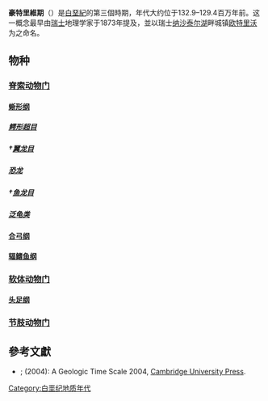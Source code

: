 {{Cretaceous graphical timeline}}
'''豪特里維期'''（{{lang-en|Hauterivian}}）是[[白堊紀|白堊紀]]的第三個時期，年代大约位于132.9–129.4百万年前。这一概念最早由[[瑞士|瑞士]]地理学家{{link-en|欧仁·勒内维耶|Eugène Renevier}}于1873年提及，並以瑞士[[纳沙泰尔湖|纳沙泰尔湖]]畔城镇[[欧特里沃_(纳沙泰尔州)|欧特里沃]]为之命名。
== 物种 ==
{{动态列表}}
=== [[脊索动物门|脊索动物门]] ===
==== [[蜥形纲|蜥形纲]] ====
===== [[鳄形超目|鳄形超目]] =====
===== †[[翼龙目|翼龙目]] =====
===== [[恐龙|恐龙]] =====
===== †[[鱼龙目|鱼龙目]] =====
===== [[泛龟类|泛龟类]] =====
==== [[合弓纲|合弓纲]] ====
==== [[辐鳍鱼纲|辐鳍鱼纲]] ====
=== [[软体动物门|软体动物门]] ===
==== [[头足纲|头足纲]] ====
=== [[节肢动物门|节肢动物门]] ===
==參考文獻==
{{Reflist|refs=}}
*{{aut|Gradstein, F.M.; Ogg, J.G. & Smith, A.G.}}; (2004): A Geologic Time Scale 2004, [[Cambridge_University_Press|Cambridge University Press]].
{{Geology-stub}}
[[Category:白垩纪地质年代|Category:白垩纪地质年代]]